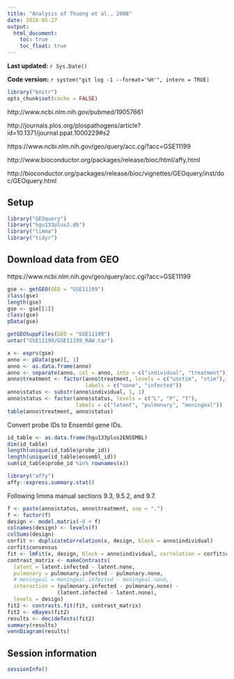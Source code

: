 ```yaml
---
title: "Analysis of Thuong et al., 2008"
date: 2016-05-27
output:
  html_document:
    toc: true
    toc_float: true
---
```


**Last updated:** `r Sys.Date()`

**Code version:** `r system("git log -1 --format='%H'", intern = TRUE)`

```r
library("knitr")
opts_chunk$set(cache = FALSE)
```

http://www.ncbi.nlm.nih.gov/pubmed/19057661

http://journals.plos.org/plospathogens/article?id=10.1371/journal.ppat.1000229#s2

https://www.ncbi.nlm.nih.gov/geo/query/acc.cgi?acc=GSE11199

http://www.bioconductor.org/packages/release/bioc/html/affy.html

http://bioconductor.org/packages/release/bioc/vignettes/GEOquery/inst/doc/GEOquery.html

## Setup

```r
library("GEOquery")
library("hgu133plus2.db")
library("limma")
library("tidyr")
```

## Download data from GEO

https://www.ncbi.nlm.nih.gov/geo/query/acc.cgi?acc=GSE11199

```r
gse <- getGEO(GEO = "GSE11199")
class(gse)
length(gse)
gse <- gse[[1]]
class(gse)
pData(gse)
```

```r
getGEOSuppFiles(GEO = "GSE11199")
untar("GSE11199/GSE11199_RAW.tar")
```


```r
x <- exprs(gse)
anno <- pData(gse)[, 1]
anno <- as.data.frame(anno)
anno <- separate(anno, col = anno, into = c("individual", "treatment"))
anno$treatment <- factor(anno$treatment, levels = c("unstim", "stim"),
                         labels = c("none", "infected"))
anno$status <- substr(anno$individual, 1, 1)
anno$status <- factor(anno$status, levels = c("L", "P", "T"),
                      labels = c("latent", "pulmonary", "meningeal"))
table(anno$treatment, anno$status)
```

Convert probe IDs to Ensembl gene IDs.

```r
id_table <- as.data.frame(hgu133plus2ENSEMBL)
dim(id_table)
length(unique(id_table$probe_id))
length(unique(id_table$ensembl_id))
sum(id_table$probe_id %in% rownames(x))
```

```r
library("affy")
affy::express.summary.stat()
```


Following limma manual sections 9.3, 9.5.2, and 9.7.

```r
f <- paste(anno$status, anno$treatment, sep = ".")
f <- factor(f)
design <- model.matrix(~0 + f)
colnames(design) <- levels(f)
colSums(design)
corfit <- duplicateCorrelation(x, design, block = anno$individual)
corfit$consensus
fit <- lmFit(x, design, block = anno$individual, correlation = corfit$consensus)
contrast_matrix <- makeContrasts(
  latent = latent.infected - latent.none,
  pulmonary = pulmonary.infected - pulmonary.none,
  # meningeal = meningeal.infected - meningeal.none,
  interaction = (pulmonary.infected - pulmonary.none) -
                (latent.infected - latent.none),
  levels = design)
fit2 <- contrasts.fit(fit, contrast_matrix)
fit2 <- eBayes(fit2)
results <- decideTests(fit2)
summary(results)
vennDiagram(results)
```

## Session information

```r
sessionInfo()
```

